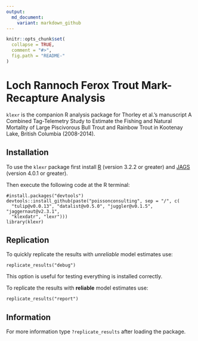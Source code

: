 ```yaml
---
output:
  md_document:
    variant: markdown_github
---
```


<!-- README.md is generated from README.Rmd. Please edit that file -->

```r
knitr::opts_chunk$set(
  collapse = TRUE,
  comment = "#>",
  fig.path = "README-"
)
```


# Loch Rannoch Ferox Trout Mark-Recapture Analysis

`klexr` is the companion R analysis package for Thorley et al.'s manuscript
A Combined Tag-Telemetry Study to Estimate the Fishing and Natural Mortality
of Large Piscivorous Bull Trout and Rainbow Trout in Kootenay Lake, British Columbia (2008-2014).

## Installation

To use the `klexr` package first install 
[R](http://cran.r-project.org) (version 3.2.2 or greater) and
[JAGS](http://mcmc-jags.sourceforge.net) (version 4.0.1 or greater).

Then execute the following code at the R terminal:
```
#install.packages("devtools")
devtools::install_github(paste("poissonconsulting", sep = "/", c(
  "tulip@v0.0.13", "datalist@v0.5.0", "juggler@v0.1.5", "jaggernaut@v2.3.1",
  "klexdatr", "lexr")))
library(klexr)
```
## Replication

To quickly replicate the results with *unreliable* model estimates use:
```
replicate_results("debug")
```
This option is useful for testing everything is installed correctly.

To replicate the results with **reliable** model estimates use:
```
replicate_results("report")
```

## Information

For more information type `?replicate_results` after loading the package.
